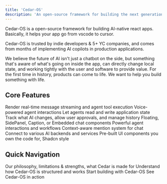 ```yaml
---
title: 'Cedar-OS'
description: 'An open-source framework for building the next generation of AI native software'
---
```


Cedar-OS is a open-source framework for building AI-native react apps. Basically, it helps your app go from vscode to cursor.

Cedar-OS is trusted by indie developers & 5+ YC companies, and comes from months of implementing AI copilots in production applications.

We believe the future of AI isn't just a chatbot on the side, but something that's aware of what's going on inside the app, can directly change local state, and working tightly with the user and software to provide value.
For the first time in history, products can come to life. We want to help you build something with life.

## Core Features

<CardGroup cols={3}>
    <Card
    	title='Streaming & Tool Calls'
    	icon='bolt'
    	href='/chat/streaming'>
    	Render real-time message streaming and agent tool execution
    </Card>
	<Card
    	title='Voice Integration'
    	icon='microphone'
    	href='/voice/voice-integration'>
    	Voice-powered agent interactions
    </Card>
    <Card
    	title='State Access'
    	icon='database'
    	href='/state-access/agentic-state-access'>
    	Let agents read and write application state
    </Card>
    <Card
    	title='Diff & History'
    	icon='code-compare'
    	href='/state-access/diff-history-manager'>
    	Track what AI changes, allow user approvals, and manage history
    </Card>
    <Card title='Chat' icon='comments' href='/chat/chat-overview'>
    	Floating, SidePanel, Caption, or Embedded chat components
    </Card>
    <Card
    	title='Spells'
    	icon='wand-magic-sparkles'
    	href='/spells/spells'>
    	Powerful agent interactions and workflows
    </Card>
    <Card
    	title='Mentions'
    	icon='at'
    	href='/agent-context/mentions'>
    	Context-aware mention system for chat
    </Card>
    <Card
    	title='Agent Connection Modules'
    	icon='plug'
    	href='/agent-backend-connection/agent-backend-connection'>
    	Connect to various AI backends and services
    </Card>
    <Card
    	title='Component Library'
    	icon='cube'
    	href='/customising/customising-cedar'>
    	Pre-built UI components you own the code for, Shadcn style
    </Card>

</CardGroup>

## Quick Navigation

<CardGroup cols={2}>
	<Card
		title='Is Cedar right for you?'
		icon='lightbulb'
		href='/introduction/philosophy'>
		Our philosophy, limitations & strengths, what Cedar is made for
	</Card>
	<Card
		title='Architecture'
		icon='diagram-project'
		href='/introduction/architecture'>
		Understand how Cedar-OS is structured and works
	</Card>
	<Card title='Getting Started' icon='rocket' href='/getting-started'>
		Start building with Cedar-OS
	</Card>
	<Card
		title='Demos of Cedar-OS'
		icon='play'
		href='/introduction/ai-native-experiences'>
		See Cedar-OS in action
	</Card>
</CardGroup>
